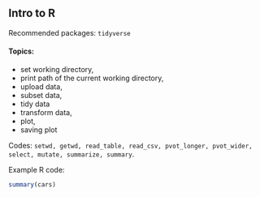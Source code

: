 ## Intro to R

Recommended packages: `tidyverse`

#### Topics: 

- set working directory, 
- print path of the current working directory, 
- upload data, 
- subset data, 
- tidy data
- transform data, 
- plot, 
- saving plot

Codes: 
`setwd, getwd, read_table, read_csv, pvot_longer, pvot_wider, select, mutate, summarize, summary`. 

Example R code:

```{r}
summary(cars)

```


